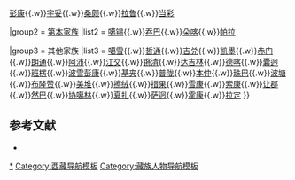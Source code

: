{{Navbox
|name = 西藏贵族
|title = [[西藏贵族]]
|state = {{{state<includeonly>|collapsed</includeonly>}}}

|group1 = [[尧西家族]]
|list1 = [[朗顿家族|朗顿]]{{.w}}[[彭康家族|彭康]]{{.w}}[[宇妥家族|宇妥]]{{.w}}[[桑颇家族|桑颇]]{{.w}}[[拉鲁家族|拉鲁]]{{.w}}[[当彩家族|当彩]]

|group2 = [[第本家族]]
|list2 = [[噶锡家族|噶锡]]{{.w}}[[吞巴家族|吞巴]]{{.w}}[[朵喀家族|朵喀]]{{.w}}[[帕拉家族|帕拉]]

|group3 = 其他家族
|list3 = [[噶雪家族|噶雪]]{{.w}}[[哲通家族|哲通]]{{.w}}[[吉兑家族|吉兑]]{{.w}}[[凯墨家族|凯墨]]{{.w}}[[赤门家族|赤门]]{{.w}}[[朗通家族|朗通]]{{.w}}[[阿沛家族|阿沛]]{{.w}}[[江交家族|江交]]{{.w}}[[锵清家族|锵清]]{{.w}}[[达吉林家族|达吉林]]{{.w}}[[德喀家族|德喀]]{{.w}}[[囊迥家族|囊迥]]{{.w}}[[班楞家族|班楞]]{{.w}}[[波雪彭康家族|波雪彭康]]{{.w}}[[基夹家族|基夹]]{{.w}}[[普陇家族|普陇]]{{.w}}[[本仲家族|本仲]]{{.w}}[[珠巴家族|珠巴]]{{.w}}[[波塘家族|波塘]]{{.w}}[[布隆赞家族|布隆赞]]{{.w}}[[美堆家族|美堆]]{{.w}}[[擦绒家族|擦绒]]{{.w}}[[措果家族|措果]]{{.w}}[[雪康家族|雪康]]{{.w}}[[索康家族|索康]]{{.w}}[[让郡家族|让郡]]{{.w}}[[然巴家族|然巴]]{{.w}}[[协噶林家族|协噶林]]{{.w}}[[夏扎家族|夏扎]]{{.w}}[[萨迥家族|萨迥]]{{.w}}[[霍康家族|霍康]]{{.w}}[[拉定家族|拉定]]
}}<noinclude>

== 参考文献 ==
* {{cite book |title = 《1728－1959 西藏的贵族和政府》 |author  =毕达克 |others = 沈卫荣、宋黎明 译 |publisher = 中国藏学出版社 |year = 2008}}

[[Category:西藏贵族|*]]
[[Category:西藏导航模板]]
[[Category:藏族人物导航模板]]
</noinclude>